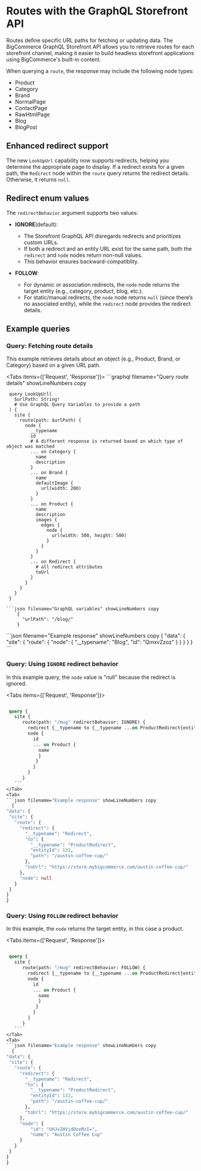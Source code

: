 # Routes with the GraphQL Storefront API

Routes define specific URL paths for fetching or updating data. The BigCommerce GraphQL Storefront API allows you to retrieve routes for each storefront channel, making it easier to build headless storefront applications using BigCommerce's built-in content. 

When querying a `route`, the response may include the following node types:

* Product
* Category
* Brand
* NormalPage
* ContactPage
* RawHtmlPage
* Blog
* BlogPost

## Enhanced redirect support

The new `LookUpUrl` capability now supports redirects, helping you determine the appropriate page to display. If a redirect exists for a given path, the `Redirect` node within the `route` query returns the redirect details. Otherwise, it returns `null`.

## Redirect enum values

The `redirectBehavior` argument supports two values:

* **IGNORE**(default): 

   * The Storefront GraphQL API disregards redirects and prioritizes custom URLs. 
   * If both a redirect and an entity URL exist for the same path, both the `redirect` and `node` nodes return non-null values. 
   * This behavior ensures backward-compatiblity.

* **FOLLOW**: 

  * For dynamic or association redirects, the `node` node returns the target entity (e.g., category, product, blog, etc.). 
  * For static/manual redirects, the `node` node returns `null` (since there’s no associated entity), while the `redirect` node provides the redirect details.

## Example queries

### Query: Fetching route details

This example retrieves details about an object (e.g., Product, Brand, or Category) based on a given URL path.

<Tabs items={['Request', 'Response']}>
  <Tab>
    ```graphql filename="Query route details" showLineNumbers copy

     query LookUpUrl(
       $urlPath: String!
       # Use GraphQL Query Variables to provide a path
     ) {
       site {
         route(path: $urlPath) {
           node {
             __typename
             id
             # A different response is returned based on which type of object was matched
             ... on Category {
               name
               description
             }
             ... on Brand {
               name
               defaultImage {
                 url(width: 200)
               }
             }
             ... on Product {
               name
               description
               images {
                 edges {
                   node {
                     url(width: 500, height: 500)
                   }
                 }
               }
             }
             ... on Redirect {
               # all redirect attributes
               toUrl
             }
           }
         }
       }
     }
```
```json filename="GraphQL variables" showLineNumbers copy 
    {
      "urlPath": "/blog/"
    }
```
  </Tab>
  <Tab>
    ```json filename="Example response" showLineNumbers copy
     {
        "data": {
          "site": {
            "route": {
              "node": {
                "__typename": "Blog",
                "id": "QmxvZzoz"
              }
            }
          }
        }
      }
   ```
</Tab>
</Tabs>

### Query: Using `IGNORE` redirect behavior

In this example query, the `node` value is "null" because the redirect is ignored.

<Tabs items={['Request', 'Response']}>
  <Tab>
   ```graphql filename="Query using IGNORE redirect behavior" showLineNumbers copy

    query {
      site {
         route(path: "/mug" redirectBehavior: IGNORE) {
           redirect {__typename to {__typename ...on ProductRedirect{entityId path}} toUrl} 
           node {
             id
             ... on Product {
               name
               }
              }
             }
           }
         }
      ```
</Tab>
  <Tab>
  ```json filename="Example response" showLineNumbers copy
     {
  "data": {
    "site": {
      "route": {
        "redirect": {
          "__typename": "Redirect",
          "to": {
            "__typename": "ProductRedirect",
            "entityId": 132,
            "path": "/austin-coffee-cup/"
          },
          "toUrl": "https://store.mybigcommerce.com/austin-coffee-cup/"
        },
        "node": null
      }
    }
  }
}
```
</Tab>
</Tabs>

### Query: Using `FOLLOW` redirect behavior

In this example, the `node` returns the target entity, in this case a product.

<Tabs items={['Request', 'Response']}>
  <Tab>
   ```graphql filename="Query using FOLLOW redirect behavior" showLineNumbers copy

    query {
      site {
         route(path: "/mug" redirectBehavior: FOLLOW) {
           redirect {__typename to {__typename ...on ProductRedirect{entityId path}} toUrl} 
           node {
             id
             ... on Product {
               name
               }
              }
             }
           }
         }
      ```
</Tab>
  <Tab>
  ```json filename="Example response" showLineNumbers copy
     {
  "data": {
    "site": {
      "route": {
        "redirect": {
          "__typename": "Redirect",
          "to": {
            "__typename": "ProductRedirect",
            "entityId": 132,
            "path": "/austin-coffee-cup/"
          },
          "toUrl": "https://store.mybigcommerce.com/austin-coffee-cup/"
        },
        "node": {
            "id": "UHJvZHVjdDoxMzI=",
            "name": "Austin Coffee Cup"
        }
      }
    }
  }
}
   ```
</Tab>
</Tabs>
